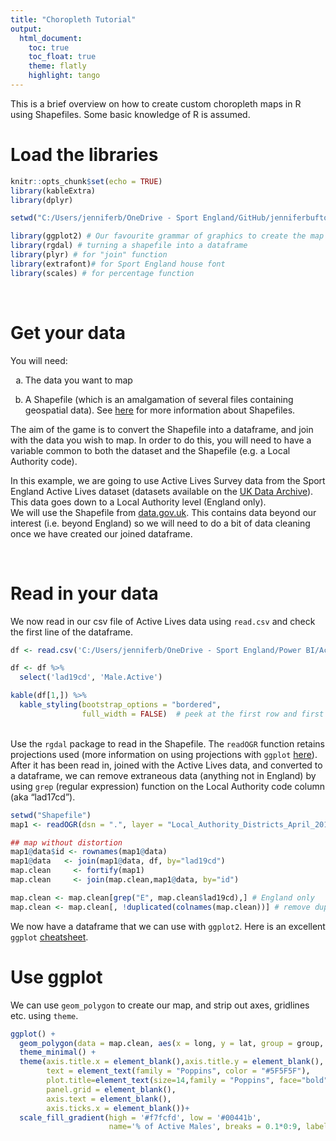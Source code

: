 ```yaml
---
title: "Choropleth Tutorial"
output:
  html_document:  
    toc: true  
    toc_float: true 
    theme: flatly
    highlight: tango
---
```


This is a brief overview on how to create custom choropleth maps in R using Shapefiles. Some basic knowledge of R is assumed.
</br>

# Load the libraries

```r
knitr::opts_chunk$set(echo = TRUE)
library(kableExtra)
library(dplyr)

setwd("C:/Users/jenniferb/OneDrive - Sport England/GitHub/jenniferbufton.github.io/input")

```

```r
library(ggplot2) # Our favourite grammar of graphics to create the map
library(rgdal) # turning a shapefile into a dataframe
library(plyr) # for "join" function
library(extrafont)# for Sport England house font
library(scales) # for percentage function
```
</br>

# Get your data

You will need: </p>
a) The data you want to map </p>
b) A Shapefile (which is an amalgamation of several files containing geospatial data). See [here](https://doc.arcgis.com/en/arcgis-online/reference/shapefiles.htm) for more information about Shapefiles.</p>


The aim of the game is to convert the Shapefile into a dataframe, and join with the data you wish to map. In order to do this, you will need to have a variable common to both the dataset and the Shapefile (e.g. a Local Authority code).

In this example, we are going to use Active Lives Survey data from the Sport England Active Lives dataset (datasets available on the [UK Data Archive](https://beta.ukdataservice.ac.uk/datacatalogue/studies/#!?Search=active%20lives%20survey&Page=1&Rows=10&Sort=1&DateFrom=440&DateTo=2019)). This data goes down to a Local Authority level (England only). 
</br>
We will use the Shapefile from [data.gov.uk](https://data.gov.uk/dataset/45a1aaed-503a-4259-bd3e-27ce2ddc7b16/local-authority-districts-december-2016-super-generalised-clipped-boundaries-in-the-uk). This contains data beyond our interest (i.e. beyond England) so we will need to do a bit of data cleaning once we have created our joined dataframe.

</br>

# Read in your data
We now read in our csv file of Active Lives data using `read.csv` and check the first line of the dataframe.
```r
df <- read.csv('C:/Users/jenniferb/OneDrive - Sport England/Power BI/Active Lives Survey/Gender_May1819_LA_CC_Regv2.csv')

df <- df %>%
  select('lad19cd', 'Male.Active')

kable(df[1,]) %>%
  kable_styling(bootstrap_options = "bordered",
                full_width = FALSE)  # peek at the first row and first few columns of data to check 

```
</br>
Use the `rgdal` package to read in the Shapefile. The `readOGR` function retains projections used (more information on using projections with `ggplot` [here](https://ggplot2.tidyverse.org/reference/coord_map.html)). 
After it has been read in, joined with the Active Lives data, and converted to a dataframe,  we can remove extraneous data (anything not in England) by using `grep` (regular expression) function on the Local Authority code column (aka "lad17cd").
```r
setwd("Shapefile")
map1 <- readOGR(dsn = ".", layer = "Local_Authority_Districts_April_2019_Boundaries_UK_BUC", verbose = FALSE)

## map without distortion
map1@data$id <- rownames(map1@data)
map1@data   <- join(map1@data, df, by="lad19cd")
map.clean     <- fortify(map1)
map.clean     <- join(map.clean,map1@data, by="id")

map.clean <- map.clean[grep("E", map.clean$lad19cd),] # England only
map.clean <- map.clean[, !duplicated(colnames(map.clean))] # remove dupe cols
```

We now have a dataframe that we can use with `ggplot2`. Here is an excellent `ggplot` [cheatsheet](https://github.com/rstudio/cheatsheets/blob/master/data-visualization-2.1.pdf). 
</br>

# Use ggplot
We can use `geom_polygon` to create our map, and strip out axes, gridlines etc. using  `theme`.

```r

ggplot() +
  geom_polygon(data = map.clean, aes(x = long, y = lat, group = group, fill = Male.Active))+
  theme_minimal() + 
  theme(axis.title.x = element_blank(),axis.title.y = element_blank(), 
        text = element_text(family = "Poppins", color = "#5F5F5F"), 
        plot.title=element_text(size=14,family = "Poppins", face="bold", hjust = 0.5),
        panel.grid = element_blank(), 
        axis.text = element_blank(),
        axis.ticks.x = element_blank())+
  scale_fill_gradient(high = '#f7fcfd', low = '#00441b',
                      name='% of Active Males', breaks = 0.1*0:9, labels = percent(0.1*0:9))
```

